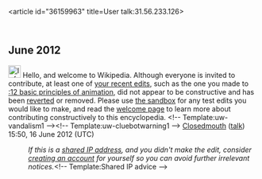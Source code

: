 <article id="36159963" title=User talk:31.56.233.126>
	<talkpage id="36159963" title="User talk:31.56.233.126">

== June 2012 ==
[[File:Information.svg|25px|alt=|link=]] Hello, and welcome to Wikipedia. Although everyone is invited to contribute, at least one of [[Special:Contributions/31.56.233.126|your recent edits]], such as the one you made to [[:12 basic principles of animation]], did not appear to be constructive and has been [[Help:Reverting|reverted]] or removed. Please use [[Wikipedia:Sandbox|the sandbox]] for any test edits you would like to make, and read the [[Wikipedia:Welcoming committee/Welcome to Wikipedia|welcome page]] to learn more about contributing constructively to this encyclopedia. &lt;!-- Template:uw-vandalism1 --&gt;&lt;!-- Template:uw-cluebotwarning1 --&gt;  [[User:Closedmouth|Closedmouth]] ([[User talk:Closedmouth|talk]]) 15:50, 16 June 2012 (UTC)
:''If this is a [[open proxy|shared IP address]], and you didn't make the edit, consider [[Wikipedia:Why create an account?|creating an account]] for yourself so you can avoid further irrelevant notices.''&lt;!-- Template:Shared IP advice --&gt;
	</talkpage>
</article>